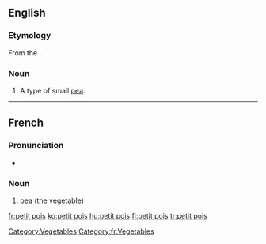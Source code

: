 ==English==

===Etymology===
From the {{etyl|fr}}.

===Noun===
{{en-noun|sg=[[petit]] [[pois]]|-}}

# A type of small [[pea]].

[[Category:Vegetables]]
----

==French==

===Pronunciation===
* {{audio|Fr-un petit pois.ogg|Audio}}

===Noun===
{{fr-noun|m|singular=[[petit#French|petit]] [[pois#French|pois]]|plural=petits pois}}

# [[pea]] (the vegetable)

[[Category:fr:Vegetables]]

[[fr:petit pois]]
[[ko:petit pois]]
[[hu:petit pois]]
[[fi:petit pois]]
[[tr:petit pois]]